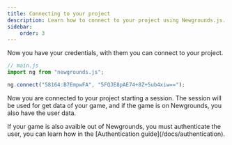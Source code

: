 ```yaml
---
title: Connecting to your project
description: Learn how to connect to your project using Newgrounds.js.
sidebar:
    order: 3
---
```



Now you have your credentials, with them you can connect to your project.

```js
// main.js
import ng from "newgrounds.js";

ng.connect("58164:B7EmpwFA", "5FQJE8pAE74+8Z+5ub4xiw==");
```

Now you are connected to your project starting a session. The session will
be used for get data of your game, and if the game is on Newgrounds, you also
have the user data.

<Aside type="note">
If your game is also avaible out of Newgrounds, you must authenticate the user,
you can learn how in the [Authentication guide](/docs/authentication).
</Aside>
